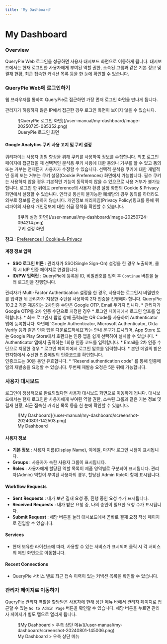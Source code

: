 ```yaml
---
title: 'My Dashboard'
---
```



# My Dashboard

### Overview

QueryPie Web 로그인을 성공하면 사용자 대시보드 화면으로 이동하게 됩니다. 대시보드에서는 현재 로그인한 사용자에게 부여된 역할 권한, 소속된 그룹과 같은 기본 정보 및 결재 현황, 최근 접속한 커넥션 목록 등을 한 눈에 확인할 수 있습니다.

### QueryPie Web에 로그인하기

웹 브라우저를 통하여 QueryPie로 접근하면 가장 먼저 로그인 화면을 만나게 됩니다.

<Callout type="info">
관리자가 허용하지 않은 IP에서 접근한 경우 로그인 화면이 보이지 않을 수 있습니다.
</Callout>

<figure data-layout="center" data-align="center">
![QueryPie 로그인 화면](/user-manual/my-dashboard/image-20250725-085352.png)
<figcaption>
QueryPie 로그인 화면
</figcaption>
</figure>


#### Google Analytics 쿠키 사용 고지 및 쿠키 설정

쿼리파이는 사용자 경험 향상을 위해 쿠키를 사용하여 정보를 수집합니다. 최초 로그인 페이지에 접근했을 때 선택적인 분석용 쿠키 사용에 대한 동의나 거부를 할 수 있고 동의 또는 거부는 언제든지 사용자가 수정할 수 있습니다. 선택적 분석용 쿠키에 대한 개별적인 동의 또는 거부는 쿠키 설정(Cookie Preferences) 화면에서 가능합니다. 필수 쿠키는 사용하지 않을 경우 기본적인 기능이 동작하지 않을 수 있으므로 사용 거부가 불가능합니다. 로그인 한 뒤에도 preference의 사용자 환경 설정 화면의 Cookie & Privacy 화면에서 설정할 수 있습니다. 인터넷 통신이 불가능한 폐쇄망의 경우 동의를 하더라도 외부로 정보를 전송하지 않습니다. 개인정보 처리지침(Privacy Policy)링크를 통해 쿼리파이의 사용자 개인정보에 대한 취급 정책을 확인할 수 있습니다. <br/>

<figure data-layout="center" data-align="center">
![쿠키 설정 화면](/user-manual/my-dashboard/image-20250724-094214.png)
<figcaption>
쿠키 설정 화면
</figcaption>
</figure>

**참고**  : [Preferences | Cookie-&-Privacy](preferences#cookie-%26-privacy)

#### 계정 정보 입력

*  **SSO 로그인 버튼**  : 관리자가 SSO(Single Sign-On) 설정을 한 경우 노출되며, 클릭 시 IdP 인증 페이지로 연결됩니다.
*  **ID/PW 입력란**  : QueryPie에 등록된 ID, 비밀번호를 입력 후 `Continue` 버튼을 눌러 로그인을 진행합니다.

<Callout type="info">
관리자가 Multi-Factor Authentication 설정을 한 경우, 사용자는 로그인시 비밀번호를 입력한 뒤 관리자가 지정한 수단을 사용하여 2차 인증을 진행해야 합니다. QueryPie 10.2.2 기준 제공되는 2차인증 수단은 Google OTP, Email 두가지 입니다.
* 관리자가 Google OTP를 2차 인증 수단으로 지정한 경우
    * 로그인 페이지에서 로그인 암호를 입력합니다.
    * 최초 로그인시 팝업 창에 출력되는 QR Code를 사용하여 Authenticator 앱에 등록합니다. 화면에 'Google Authenticator, Microsoft Authenticator, Okta Verify 등과 같은 인증 앱을 다운로드하세요'라는 안내 문구가 표시되어, App Store 또는 Google Play Store에서 호환되는 인증 앱을 쉽게 선택하여 설치할 수 있습니다.
    * Authenticator 앱에서 출력하는 1회용 인증 코드를 입력합니다.
* Email을 2차 인증 수단으로 지정한 경우
    * 로그인 페이지에서 로그인 암호를 입력합니다.
    * 본인 메일의 받은 편지함에서 수신한 인증메일의 인증코드를 확인합니다. <br/>인증코드는 30분 동안 유효합니다. 
    * “Resend authentication code” 를 통해 인증메일의 재발송을 요청할 수 있습니다. 두번째 재발송 요청은 5분 뒤에 가능합니다. 
</Callout>

### 사용자 대시보드

로그인이 정상적으로 완료되었다면 사용자 대시보드 화면으로 이동하게 됩니다. 대시보드에서는 현재 로그인한 사용자에게 부여된 역할 권한, 소속된 그룹과 같은 기본 정보 및 결재 현황, 최근 접속한 커넥션 목록 등을 한 눈에 확인할 수 있습니다.

<figure data-layout="center" data-align="center">
![My Dashboard](/user-manual/my-dashboard/screenshot-20240801-142503.png)
<figcaption>
My Dashboard
</figcaption>
</figure>

#### 사용자 정보

*  **기본 정보**  : 사용자 이름(Display Name), 이메일, 마지막 로그인 시점이 표시됩니다.
*  **Groups**  : 사용자가 속한 사용자 그룹이 표시됩니다.
*  **Roles**  : 사용자에게 할당된 역할 목록이 제품 영역별로 구분되어 표시됩니다. 관리자(Admin) 역할이 부여된 사용자의 경우, 할당된 Admin Role이 함께 표시됩니다.

#### Workflow Requests

*  **Sent**   **Requests**  : 내가 보낸 결재 요청 중, 진행 중인 요청 수가 표시됩니다.
*  **Received**   **Requests**  : 내가 받은 요청 중, 나의 승인이 필요한 요청 수가 표시됩니다.
*  **Submit Request**  : 해당 버튼을 눌러 대시보드에서 곧바로 결재 요청 작성 페이지로 진입할 수 있습니다.

#### Services

* 현재 보유한 라이선스에 따라, 사용할 수 있는 서비스가 표시되며 클릭 시 각 서비스의 메인 화면으로 이동합니다.

#### Recent Connections

* QueryPie 서비스 별로 최근 접속 이력이 있는 커넥션 목록을 확인할 수 있습니다.


### 관리자 페이지로 이동하기

QueryPie 관리자 역할을 할당받은 사용자에 한해 상단 메뉴 바에서 관리자 페이지로 접근할 수 있는 `Go to Admin Page` 버튼을 확인할 수 있습니다. 해당 버튼을 누르면 관리자 페이지가 별도 탭으로 열리게 됩니다.

<figure data-layout="center" data-align="center">
![My Dashboard &gt; 우측 상단 메뉴](/user-manual/my-dashboard/screenshot-20240801-145006.png)
<figcaption>
My Dashboard &gt; 우측 상단 메뉴
</figcaption>
</figure>


